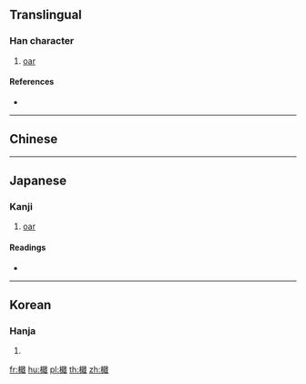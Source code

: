 ==Translingual==

===Han character===
{{Han char|rn=75|rad=木|as=13|sn=17|four=|canj=DRJI|ids=⿰木戢}}

# [[oar]]

====References====
* {{Han ref|kx=0557.120|dkj=15677|dj=0946.190|hdz=21301.110|uh=6A9D|ud=27293}}

----

==Chinese==
{{zh-see|楫|v}}

----

==Japanese==

===Kanji===
{{ja-kanji|grade=|rs=木13}}

# {{alternative form of|楫|lang=ja}} [[oar]]

====Readings====
* {{ja-readings|on=[[しゅう]] (shū)|kun=[[かじ]] (kaji)}}

----

==Korean==

===Hanja===
{{ko-hanja|hangeul=즙|eumhun=|rv=jeup|mr=chŭp|y=cup}}

# {{defn|lang=ko|sort=木13}}

[[fr:檝]]
[[hu:檝]]
[[pl:檝]]
[[th:檝]]
[[zh:檝]]